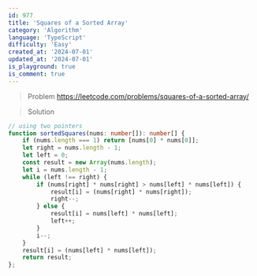 ```yaml
---
id: 977
title: 'Squares of a Sorted Array'
category: 'Algorithm'
language: 'TypeScript'
difficulty: 'Easy'
created_at: '2024-07-01'
updated_at: '2024-07-01'
is_playground: true
is_comment: true
---
```


> Problem
https://leetcode.com/problems/squares-of-a-sorted-array/

> Solution

``` typescript
// using two pointers
function sortedSquares(nums: number[]): number[] {
    if (nums.length === 1) return [nums[0] * nums[0]];
    let right = nums.length - 1;
    let left = 0;
    const result = new Array(nums.length);
    let i = nums.length - 1;
    while (left !== right) {
        if (nums[right] * nums[right] > nums[left] * nums[left]) {
            result[i] = (nums[right] * nums[right]);
            right--;
        } else {
            result[i] = nums[left] * nums[left];
            left++;
        }
        i--;
    }
    result[i] = (nums[left] * nums[left]);
    return result;
};
```
